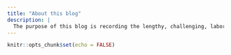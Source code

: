 ```yaml
---
title: "About this blog"
description: |
  The purpose of this blog is recording the lengthy, challenging, laborious, and less rewarding data management process accompaning my research on CEPS data.
---
```


```r
knitr::opts_chunk$set(echo = FALSE)
```
